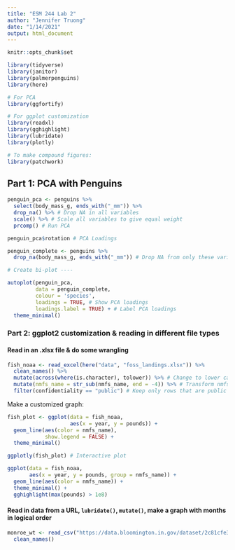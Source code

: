 ```yaml
---
title: "ESM 244 Lab 2"
author: "Jennifer Truong"
date: "1/14/2021"
output: html_document
---
```


```r
knitr::opts_chunk$set

library(tidyverse)
library(janitor)
library(palmerpenguins)
library(here)

# For PCA
library(ggfortify)

# For ggplot customization
library(readxl)
library(gghighlight)
library(lubridate)
library(plotly)

# To make compound figures:
library(patchwork)
```

## Part 1: PCA with Penguins

```r
penguin_pca <- penguins %>%
  select(body_mass_g, ends_with("_mm")) %>%
  drop_na() %>% # Drop NA in all variables
  scale() %>% # Scale all variables to give equal weight
  prcomp() # Run PCA

penguin_pca$rotation # PCA Loadings

penguin_complete <- penguins %>%
  drop_na(body_mass_g, ends_with("_mm")) # Drop NA from only these variables

# Create bi-plot ----

autoplot(penguin_pca,
         data = penguin_complete,
         colour = 'species',
         loadings = TRUE, # Show PCA loadings
         loadings.label = TRUE) + # Label PCA loadings
  theme_minimal()
```

### Part 2: ggplot2 customization & reading in different file types

#### Read in an .xlsx file & do some wrangling

```r

fish_noaa <- read_excel(here("data", "foss_landings.xlsx")) %>%
  clean_names() %>%
  mutate(across(where(is.character), tolower)) %>% # Change to lower case across columns that are character class
  mutate(nmfs_name = str_sub(nmfs_name, end = -4)) %>% # Transform nmfs_name to remove last four characters in string
  filter(confidentiality == "public") # Keep only rows that are public

```

Make a customized graph:

```r
fish_plot <- ggplot(data = fish_noaa, 
                    aes(x = year, y = pounds)) +
  geom_line(aes(color = nmfs_name),
            show.legend = FALSE) +
  theme_minimal()

ggplotly(fish_plot) # Interactive plot

ggplot(data = fish_noaa, 
       aes(x = year, y = pounds, group = nmfs_name)) +
  geom_line(aes(color = nmfs_name)) +
  theme_minimal() +
  gghighlight(max(pounds) > 1e8)
```

#### Read in data from a URL, `lubridate()`, `mutate()`, make a graph with months in logical order

```r
monroe_wt <- read_csv("https://data.bloomington.in.gov/dataset/2c81cfe3-62c2-46ed-8fcf-83c1880301d1/resource/13c8f7aa-af51-4008-80a9-56415c7c931e/download/mwtpdailyelectricitybclear.csv") %>%
  clean_names()
```

